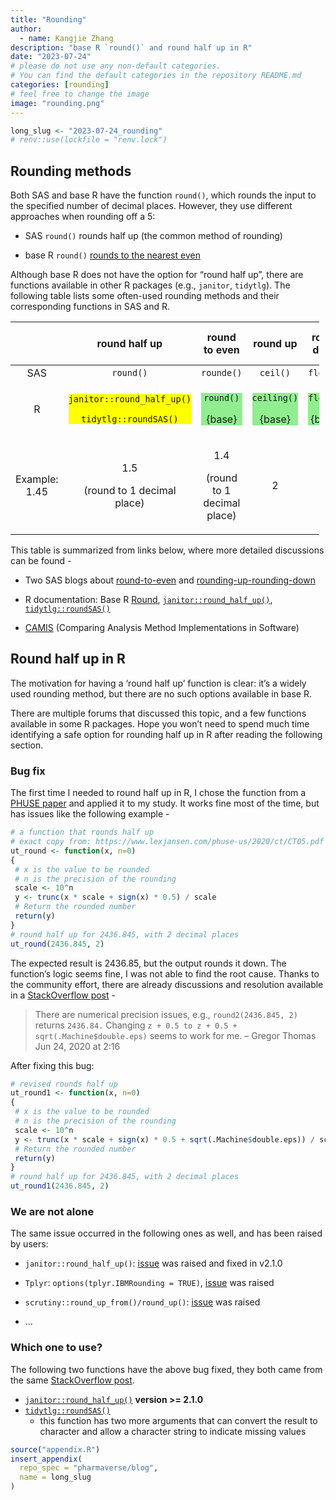 ```yaml
---
title: "Rounding"
author:
  - name: Kangjie Zhang
description: "base R `round()` and round half up in R"
date: "2023-07-24"
# please do not use any non-default categories.
# You can find the default categories in the repository README.md
categories: [rounding]
# feel free to change the image
image: "rounding.png"
---
```


<!--------------- typical setup ----------------->

```r
long_slug <- "2023-07-24_rounding"
# renv::use(lockfile = "renv.lock")
```

<!--------------- post begins here ----------------->

## Rounding methods

Both SAS and base R have the function `round()`, which rounds the input to the specified number of decimal places.
However, they use different approaches when rounding off a 5:

-   SAS `round()` rounds half up (the common method of rounding)

-   base R `round()` [rounds to the nearest even](https://en.m.wikipedia.org/wiki/IEEE_754#Roundings_to_nearest)

Although base R does not have the option for "round half up", there are functions available in other R packages (e.g., `janitor`, `tidytlg`).
The following table lists some often-used rounding methods and their corresponding functions in SAS and R.

+---------------+----------------------------------------+--------------------------------------------+--------------------------------------------+--------------------------------------------+--------------------------------------------+
|               | round half up                          | round to even                              | round up                                   | round down                                 | round towards zero                         |
+:=============:+:======================================:+:==========================================:+:==========================================:+:==========================================:+:==========================================:+
| SAS           | `round()`                              | `rounde()`                                 | `ceil()`                                   | `floor()`                                  | `int()`                                    |
+---------------+----------------------------------------+--------------------------------------------+--------------------------------------------+--------------------------------------------+--------------------------------------------+
| R             | ::: {style="background-color: yellow"} | ::: {style="background-color: lightgreen"} | ::: {style="background-color: lightgreen"} | ::: {style="background-color: lightgreen"} | ::: {style="background-color: lightgreen"} |
|               | `janitor::round_half_up()`             | `round()`                                  | `ceiling()`                                | `floor()`                                  | `trunc()`                                  |
|               |                                        |                                            |                                            |                                            |                                            |
|               | <div>                                  | {base}                                     | {base}                                     | {base}                                     | {base}                                     |
|               |                                        | :::                                        | :::                                        | :::                                        | :::                                        |
|               | `tidytlg::roundSAS()`                  |                                            |                                            |                                            |                                            |
|               |                                        |                                            |                                            |                                            |                                            |
|               | </div>                                 |                                            |                                            |                                            |                                            |
|               | :::                                    |                                            |                                            |                                            |                                            |
+---------------+----------------------------------------+--------------------------------------------+--------------------------------------------+--------------------------------------------+--------------------------------------------+
| Example: 1.45 | 1.5                                    | 1.4                                        | 2                                          | 1                                          | 1                                          |
|               |                                        |                                            |                                            |                                            |                                            |
|               | (round to 1 decimal place)             | (round to 1 decimal place)                 |                                            |                                            |                                            |
+---------------+----------------------------------------+--------------------------------------------+--------------------------------------------+--------------------------------------------+--------------------------------------------+

This table is summarized from links below, where more detailed discussions can be found -

-   Two SAS blogs about [round-to-even](https://blogs.sas.com/content/iml/2019/11/11/round-to-even.html) and [rounding-up-rounding-down](https://blogs.sas.com/content/iml/2011/10/03/rounding-up-rounding-down.html)

-   R documentation: Base R [Round](https://www.rdocumentation.org/packages/base/versions/3.6.2/topics/Round), [`janitor::round_half_up()`](https://sfirke.github.io/janitor/reference/round_half_up.html), [`tidytlg::roundSAS()`](https://pharmaverse.github.io/tidytlg/main/reference/roundSAS.html)

-   [CAMIS](https://psiaims.github.io/CAMIS/) (Comparing Analysis Method Implementations in Software)

## Round half up in R

The motivation for having a 'round half up' function is clear: it's a widely used rounding method, but there are no such options available in base R.

There are multiple forums that discussed this topic, and a few functions available in some R packages.
Hope you won't need to spend much time identifying a safe option for rounding half up in R after reading the following section.

### Bug fix

The first time I needed to round half up in R, I chose the function from a [PHUSE paper](https://www.lexjansen.com/phuse-us/2020/ct/CT05.pdf) and applied it to my study.
It works fine most of the time, but has issues like the following example -

```r
# a function that rounds half up
# exact copy from: https://www.lexjansen.com/phuse-us/2020/ct/CT05.pdf
ut_round <- function(x, n=0)
{
 # x is the value to be rounded
 # n is the precision of the rounding
 scale <- 10^n
 y <- trunc(x * scale + sign(x) * 0.5) / scale
 # Return the rounded number
 return(y)
}
# round half up for 2436.845, with 2 decimal places
ut_round(2436.845, 2)
```

The expected result is 2436.85, but the output rounds it down.
The function's logic seems fine, I was not able to find the root cause.
Thanks to the community effort, there are already discussions and resolution available in a [StackOverflow post](https://stackoverflow.com/questions/12688717/round-up-from-5#comment110611119_12688836) -

> There are numerical precision issues, e.g., `round2(2436.845, 2)` returns `2436.84.` Changing `z + 0.5 to z + 0.5 + sqrt(.Machine$double.eps)` seems to work for me. -- Gregor Thomas Jun 24, 2020 at 2:16

After fixing this bug:

```r
# revised rounds half up
ut_round1 <- function(x, n=0)
{
 # x is the value to be rounded
 # n is the precision of the rounding
 scale <- 10^n
 y <- trunc(x * scale + sign(x) * 0.5 + sqrt(.Machine$double.eps)) / scale
 # Return the rounded number
 return(y)
}
# round half up for 2436.845, with 2 decimal places
ut_round1(2436.845, 2)
```

### We are not alone

The same issue occurred in the following ones as well, and has been raised by users:

-   `janitor::round_half_up()`: [issue](https://github.com/sfirke/janitor/issues/396) was raised and fixed in v2.1.0

-   `Tplyr`: `options(tplyr.IBMRounding = TRUE)`, [issue](https://github.com/atorus-research/Tplyr/issues/124) was raised

-   `scrutiny::round_up_from()/round_up()`: [issue](https://lhdjung.github.io/scrutiny/reference/index.html#rounding) was raised

-   ...

### Which one to use?

The following two functions have the above bug fixed, they both came from the same [StackOverflow post](https://stackoverflow.com/questions/12688717/round-up-from-5).

-   [`janitor::round_half_up()`](https://sfirke.github.io/janitor/reference/round_half_up.html) **version \>= 2.1.0**
-   [`tidytlg::roundSAS()`](https://pharmaverse.github.io/tidytlg/main/reference/roundSAS.html)
    -   this function has two more arguments that can convert the result to character and allow a character string to indicate missing values

<!--------------- appendices go here ----------------->

```r
source("appendix.R")
insert_appendix(
  repo_spec = "pharmaverse/blog",
  name = long_slug
)
```
